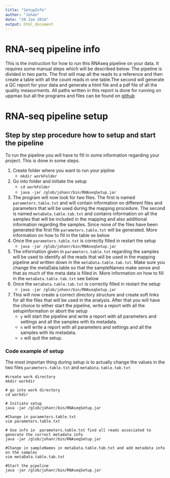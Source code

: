 ```yaml
---
title: "SetupInfo"
author: "Johan"
date: "20 Jan 2016"
output: html_document
---
```

# RNA-seq pipeline info

This is the instruction for how to  run this RNAseq pipeline on your data. 
It requires some manual steps which will be described below. The pipeline is divided in two parts. The first will map all the reads to a reference and then create a table with all the count reads in one table.The second will generate a QC report for your data and generate a html file and a pdf file of all the quality measurments. All paths written in this report is done for running on uppmax but all the programs and files can be found on [github](https://github.com/b97jre/RNAmappingPipeline)


# RNA-seq pipeline setup
## Step by step procedure how to setup and start the pipeline
To run the pipeline you will have to fill in some information regarding your project. This is done in some steps.

1.  Create folder where you want to run your pipline
      + `mkdir workFolder`
2.  Go into folder and initiate the setup
      + `cd workFolder`
      + `java -jar /glob/johanr/bin/RNAseqSetup.jar`

3.  The program will now look for two files. The first is named `parameters.table.txt` and will contain information on different files and parameters that will be used during the mapping procedure. The second is named `metaData.table.tab.txt` and contains information on all the samples that will be included in the mapping and also additional information regarding the samples.  Since none of the files have been generated the first file `parameters.table.txt` will be generated. More information on how to fill in the table se below
4.  Once the `parameters.table.txt` is correctly filled in restart the setup
      + `java -jar /glob/johanr/bin/RNAseqSetup.jar`
5.   The information given in `parameters.table.txt` regarding the samples will be used to identify all the reads that will be used in the mapping pipeline and written down in the `metaData.table.tab.txt`. Make sure you change the metaData.table so that the sampleNames make sense and that as much of the meta data is filled in. More information on how to fill in the `metaData.table.tab.txt` see below
6.  Once the `metaData.table.tab.txt` is correctly filled in restart the setup
      + `java -jar /glob/johanr/bin/RNAseqSetup.jar` 
7.  This will now create a correct directory structure and create soft links for all the files that will be used in the analysis. After that you will have the choice to either start the pipeline, write a report with all the setupinformation or abort the setup
      + `y`  will start the pipeline and write a report with all parameters and settings and all the samples with its metadata.
      + `n`  will write a report with all parameters and settings and all the samples with its metadata.  
      + `x` will quit the setup. 

### Code example of setup

The most importan thing during setup is to actually change the values in the two files `parameters.table.txt` and `metaData.table.tab.txt` 

    #create work directory
    mkdir workdir

    # go into work directory
    cd workdir 

    # Initiate setup
    java -jar /glob/johanr/bin/RNAseqSetup.jar

    #Change in parameters.table.txt
    vim parameters.table.txt

    # Use info in  parameters.table.txt find all reads associated to generate the correct metadata info
    java -jar /glob/johanr/bin/RNAseqSetup.jar
    
    #Change in sampleNames in metaData.table.tab.txt and add metadata info on the samples
    vim metaData.table.tab.txt

    #Start the pipeline
    java -jar /glob/johanr/bin/RNAseqSetup.jar


